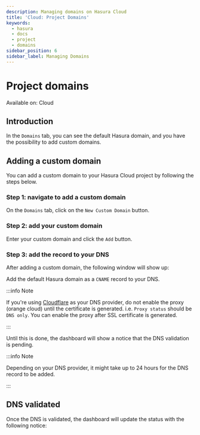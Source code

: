```yaml
---
description: Managing domains on Hasura Cloud
title: 'Cloud: Project Domains'
keywords:
  - hasura
  - docs
  - project
  - domains
sidebar_position: 6
sidebar_label: Managing Domains
---
```



# Project domains

<div className='badge badge--primary heading-badge'>Available on: Cloud</div>

## Introduction

In the `Domains` tab, you can see the default Hasura domain, and you have the possibility to add custom domains.

## Adding a custom domain

You can add a custom domain to your Hasura Cloud project by following the steps below.

### Step 1: navigate to add a custom domain

On the `Domains` tab, click on the `New Custom Domain` button.

<Thumbnail src='/img/projects/add-custom-domain.png' alt='Add custom domain' width='727px' />

### Step 2: add your custom domain

Enter your custom domain and click the `Add` button.

<Thumbnail src='/img/projects/choose-custom-domain.png' alt='Choose custom domain' width='727px' />

### Step 3: add the record to your DNS

After adding a custom domain, the following window will show up:

<Thumbnail src='/img/projects/dns-settings.png' alt='DNS settings' width='727px' />

Add the default Hasura domain as a `CNAME` record to your DNS.

:::info Note

If you're using [Cloudflare](https://www.cloudflare.com) as your DNS provider, do not enable the proxy (orange cloud)
until the certificate is generated. i.e. `Proxy status` should be `DNS only`. You can enable the proxy after SSL
certificate is generated.

:::

Until this is done, the dashboard will show a notice that the DNS validation is pending.

<Thumbnail src='/img/projects/dns-validation-pending.png' alt='DNS validation pending' width='727px' />

:::info Note

Depending on your DNS provider, it might take up to 24 hours for the DNS record to be added.

:::

## DNS validated

Once the DNS is validated, the dashboard will update the status with the following notice:

<Thumbnail src='/img/projects/dns-validated.png' alt='DNS validated' width='727px' />
